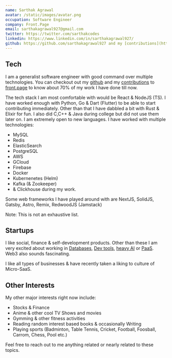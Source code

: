 ```yaml
---
name: Sarthak Agrawal
avatar: /static/images/avatar.png
occupation: Software Engineer
company: Front.Page
email: sarthakagrawal927@gmail.com
twitter: https://twitter.com/sarthakcodes
linkedin: https://www.linkedin.com/in/sarthakagrawal927/
github: https://github.com/sarthakagrawal927 and my [contributions](https://tungsten-cesium-c0c.notion.site/My-Contributions-2bb219ac00714c429a1775e1b46048ad) to [Front.Page](https://front.page) to see 70% of the work I have done so far.
---
```


## Tech
I am a generalist software engineer with good command over multiple technologies. You can checkout out my [github](https://github.com/sarthakagrawal927) and my [contributions](https://tungsten-cesium-c0c.notion.site/My-Contributions-2bb219ac00714c429a1775e1b46048ad) to [front.page](https://front.page) to know about 70% of my work I have done till now.

The tech stack I am most comfortable with would be React & NodeJS (TS). I have worked enough with Python, Go & Dart (Flutter) to be able to start contributing immediately. Other than that I have dabbled a bit with Rust & Elixir for fun. I also did C,C++ & Java during college but did not use them later on. I am extremely open to new languages. I have worked with multiple technologies:

- MySQL
- Redis
- ElasticSearch
- PostgreSQL
- AWS
- GCloud
- Firebase
- Docker
- Kubernenetes (Helm)
- Kafka (& Zookeeper)
- & Clickhouse during my work.

Some web frameworks I have played around with are NextJS, SolidJS, Gatsby, Astro, Remix, RedwoodJS (Jamstack)

Note: This is not an exhaustive list.

## Startups
I like social, finance & self-development products. Other than these I am very excited about working in [Databases](https://github.com/stars/sarthakagrawal927/lists/databases-more), [Dev tools](https://github.com/stars/sarthakagrawal927/lists/tools), [heavy AI](https://github.com/stars/sarthakagrawal927/lists/ai) or [PaaS](https://github.com/stars/sarthakagrawal927/lists/infra). Web3 also sounds fascinating.

I like all types of businesses & have recently taken a liking to culture of Micro-SaaS.

## Other Interests
My other major interests right now include:
- Stocks & Finance
- Anime & other cool TV Shows and movies
- Gymming & other fitness activities
- Reading random interest based books & occasionally Writing
- Playing sports (Badminton, Table Tennis, Cricket, Football, Foosball, Carrom, Chess, Pool etc.)

Feel free to reach out to me anything related or nearly related to these topics.
